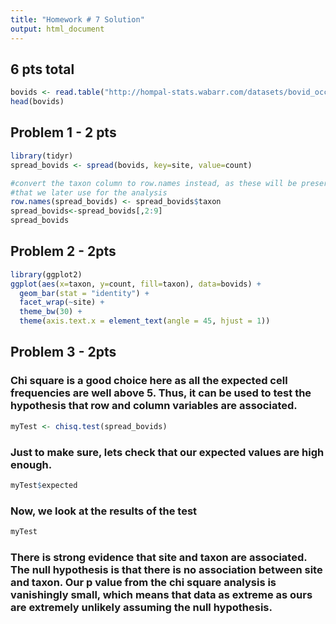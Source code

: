 ```yaml
---
title: "Homework # 7 Solution"
output: html_document
---
```


## 6 pts total

```r
bovids <- read.table("http://hompal-stats.wabarr.com/datasets/bovid_occurrences.txt", header=TRUE, sep="\t")
head(bovids)
```

## Problem 1 - 2 pts
```r
library(tidyr)
spread_bovids <- spread(bovids, key=site, value=count)

#convert the taxon column to row.names instead, as these will be preserved in the matrix
#that we later use for the analysis
row.names(spread_bovids) <- spread_bovids$taxon
spread_bovids<-spread_bovids[,2:9]
spread_bovids
```
## Problem 2 - 2pts

```r
library(ggplot2)
ggplot(aes(x=taxon, y=count, fill=taxon), data=bovids) + 
  geom_bar(stat = "identity") + 
  facet_wrap(~site) + 
  theme_bw(30) + 
  theme(axis.text.x = element_text(angle = 45, hjust = 1))
```

## Problem 3 - 2pts

### Chi square is a good choice here as all the expected cell frequencies are well above 5.  Thus, it can be used to test the hypothesis that row and column variables are associated. 


```r
myTest <- chisq.test(spread_bovids)
```


### Just to make sure, lets check that our expected values are high enough.

```r
myTest$expected
```


### Now, we look at the results of the test

```r
myTest
```

### There is strong evidence that site and taxon are associated.  The null hypothesis is that there is no association between site and taxon.  Our p value from the chi square analysis is vanishingly small, which means that data as extreme as ours are extremely unlikely assuming the null hypothesis. 